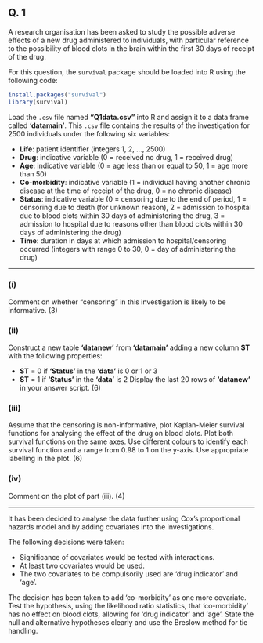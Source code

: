 ## Q. 1

A research organisation has been asked to study the possible adverse effects of a new drug administered to individuals, with particular reference to the possibility of blood clots in the brain within the first 30 days of receipt of the drug.

For this question, the `survival` package should be loaded into R using the following code:

```r
install.packages("survival")
library(survival)
```

Load the `.csv` file named **“Q1data.csv”** into R and assign it to a data frame called **‘datamain’**. This `.csv` file contains the results of the investigation for 2500 individuals under the following six variables:

  * **Life**: patient identifier (integers 1, 2, ..., 2500)
  * **Drug**: indicative variable (0 = received no drug, 1 = received drug)
  * **Age**: indicative variable (0 = age less than or equal to 50, 1 = age more than 50)
  * **Co-morbidity**: indicative variable (1 = individual having another chronic disease at the time of receipt of the drug, 0 = no chronic disease)
  * **Status**: indicative variable (0 = censoring due to the end of period, 1 = censoring due to death (for unknown reason), 2 = admission to hospital due to blood clots within 30 days of administering the drug, 3 = admission to hospital due to reasons other than blood clots within 30 days of administering the drug)
  * **Time**: duration in days at which admission to hospital/censoring occurred (integers with range 0 to 30, 0 = day of administering the drug)

-----

### (i)

Comment on whether “censoring” in this investigation is likely to be informative. (3)

### (ii)

Construct a new table **‘datanew’** from **‘datamain’** adding a new column **ST** with the following properties:

  * **ST** = 0 if **‘Status’** in the **‘data’** is 0 or 1 or 3
  * **ST** = 1 if **‘Status’** in the **‘data’** is 2
    Display the last 20 rows of **‘datanew’** in your answer script. (6)

### (iii)

Assume that the censoring is non-informative, plot Kaplan-Meier survival functions for analysing the effect of the drug on blood clots. Plot both survival functions on the same axes. Use different colours to identify each survival function and a range from 0.98 to 1 on the y-axis. Use appropriate labelling in the plot. (6)

### (iv)

Comment on the plot of part (iii). (4)

-----

It has been decided to analyse the data further using Cox’s proportional hazards model and by adding covariates into the investigations.

The following decisions were taken:

  * Significance of covariates would be tested with interactions.
  * At least two covariates would be used.
  * The two covariates to be compulsorily used are ‘drug indicator’ and ‘age’.

The decision has been taken to add ‘co-morbidity’ as one more covariate. Test the hypothesis, using the likelihood ratio statistics, that ‘co-morbidity’ has no effect on blood clots, allowing for ‘drug indicator’ and ‘age’. State the null and alternative hypotheses clearly and use the Breslow method for tie handling.